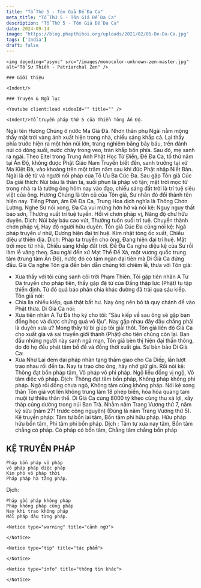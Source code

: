 ```yaml
---
title: "Tổ Thứ 5 - Tôn Giả Đề Đa Ca"
meta_title: "Tổ Thứ 5 - Tôn Giả Đề Đa Ca"
description: "Tổ Thứ 5 - Tôn Giả Đề Đa Ca"
date: 2024-09-14
image: "https://blog.phapthihoi.org/uploads/2021/02/05-De-Da-Ca.jpg"
tags: ['India']
draft: false
---
```


<div className="grid xl:grid-cols-7 lg:grid-cols-7 md:grid-cols-2 sm:grid-cols-2 xs:grid-cols-1 gap-8 bg-body dark:bg-darkmode-body">

  <div className="lg:col-span-2 md:col-span-1">

    <img decoding="async" src="/images/monocolor-unknown-zen-master.jpg" alt="Tổ Sư Thiền - Patriarchal Zen" />

    ### Giới thiệu

    <Indent/>

  </div>

  <div className="lg:col-span-3 md:col-span-1">

    ### Truyện & Ngữ lục

    <Youtube client:load videoId="" title="" />

    <Indent/>Tổ truyền pháp thứ 5 của Thiền Tông Ấn Độ.
Ngài tên Hương Chúng ở nước Ma Già Đà. Nhơn thân phụ Ngài nằm mộng thấy mặt trời vàng ánh xuất hiện trong nhà, chiếu sáng khắp cả. Lại thấy phía trước hiện ra một hòn núi lớn, trang nghiêm bằng bảy báu, trên đảnh núi có dòng suối, nước chảy trong veo, tràn khắp bốn phía. Sau đó, mẹ sanh ra ngài.
Theo Eitel trong Trung Anh Phật Học Từ Điển, Đề Đa Ca, tổ thứ năm tại Ấn Độ, không được Phật Giáo Nam Truyền biết đến, sanh trưởng tại xứ Ma Kiệt Đà, vào khoảng trên một trăm năm sau khi đức Phật nhập Niết Bàn. Ngài là đệ tử và người nối pháp của Tổ Ưu Ba Cúc Đa.
Sau gặp Tôn giả Cúc Đa giải thích: Núi báu là thân ta, suối phun là pháp vô tận; mặt trời mọc từ trong nhà ra là tướng ông hôm nay vào đạo, chiếu sáng đất trời là trí tuệ siêu việt của ông.
Hương Chúng là tên cũ của Tôn giả, Sư nhân đó đổi thành tên hiện nay. Tiếng Phạn, âm Đề Đa Ca, Trung Hoa dịch nghĩa là Thông Chơn Lượng.
Nghe Sư nói xong, Đa Ca vui mừng hớn hở và nói kệ:
Nguy nguy thất bảo sơn,
Thường xuất trí tuệ tuyền.
Hồi vi chơn pháp vị,
Năng độ chư hữu duyên.
Dịch:
Núi bảy báu cao vút,
Thường tuôn suối trí tuệ.
Chuyển thành chơn pháp vị,
Hay độ người hữu duyên.
Tôn giả Cúc Đa cũng nói kệ:
Ngã pháp truyền ư nhữ,
Đương hiện đại trí huệ.
Kim nhật tòng ốc xuất,
Chiếu diệu ư thiên địa.
Dịch:
Pháp ta truyền cho ông,
Đang hiện đại trí huệ.
Mặt trời mọc từ nhà,
Chiếu sáng khắp đất trời.
Đề Đa Ca nghe diệu kệ của Sư rồi làm lễ vâng theo.
Sau ngài đến xứ Mạt Thể Đề Xá, một vương quốc trung tâm (trung tâm Ấn Độ), nước đó có tám ngàn đại tiên mà Di Già Ca đứng đầu. Già Ca nghe Tôn giả đến bèn dẫn chúng tới chiêm lễ, thưa với Tôn giả:
- Xưa thầy với tôi cùng sanh cõi trời Phạm Thiên. Tôi gặp tiên nhân A Tư Đà truyền cho pháp tiên, thầy gặp đệ tử của Đấng thập lực (Phật) tu tập thiền định. Từ đó quả báo phân chia khác đường đã trải qua sáu kiếp.
  Tôn giả nói:
- Chia lìa nhiều kiếp, quả thật bất hư. Nay ông nên bỏ tà quy chánh để vào Phật thừa.
  Di Già Ca nói:
- Xưa tiên nhân A Tư Đà thọ ký cho tôi: “Sáu kiếp về sau ông sẽ gặp bạn đồng học và được chứng quả vô lậu”. Nay gặp nhau đây đâu chẳng phải là duyên xưa ư? Mong thầy từ bi giúp tôi giải thốt.
  Tôn giả liền độ Già Ca cho xuất gia và sai truyền giới thánh (Phật) cho tiên chúng còn lại. Ban đầu những người này sanh ngã mạn, Tôn giả bèn thị hiện đại thần thông, do đó họ đều phát tâm bồ đề và đồng thời xuất gia.
  Sư bèn bảo Di Già Ca:
- Xưa Như Lai đem đại pháp nhãn tạng thầm giao cho Ca Diếp, lần lượt trao nhau rồi đến ta. Nay ta trao cho ông, hãy nhớ giữ gìn. Rồi nói kệ:
  Thông đạt bổn pháp tâm,
  Vô pháp vô phi pháp.
  Ngộ liễu đồng vị ngộ,
  Vô tâm diệc vô pháp.
  Dịch:
  Thông đạt tâm bổn pháp,
  Không pháp không phi pháp.
  Ngộ rồi đồng chưa ngộ,
  Không tâm cũng không pháp.
  Nói kệ xong thân Tôn giả vọt lên không trung làm 18 phép biến, hóa hỏa quang tam muội tự thiêu thân thể.
  Di Già Ca cùng 8000 tỳ kheo cùng thu xá lợi, xây tháp cúng dường trong núi Ban Trà. Nhằm năm Trang Vương thứ 7, năm kỷ sửu (năm 271 trước công nguyên) (Đúng là năm Trang Vương thứ 5).
  Kệ truyền pháp:
  Tâm tự bổn lai tâm,
  Bổn tâm phi hữu pháp.
  Hữu pháp hữu bổn tâm,
  Phi tâm phi bổn pháp.
  Dịch :
  Tâm tự xưa nay tâm,
  Bổn tâm chẳng có pháp.
  Có pháp có bổn tâm,
  Chẳng tâm chẳng bổn pháp
<h2>KỆ TRUYỀN PHÁP</h2>

    Pháp bổn pháp vô pháp
    vô pháp pháp diệc pháp
    Kim phó vô pháp thời
    Pháp pháp hà tằng pháp.

Dịch:

    Pháp gốc pháp không pháp
    Pháp không pháp cũng pháp
    Nay khi trao không pháp
    Mỗi pháp đâu từng pháp.
  </div>

  <div className="lg:col-span-2">

    <Notice type="warning" title="cảnh ngữ">

    </Notice>

    <Notice type="tip" title="tác phẩm">

    </Notice>

    <Notice type="info" title="thông tin khác">

    </Notice>

  </div>

</div>
